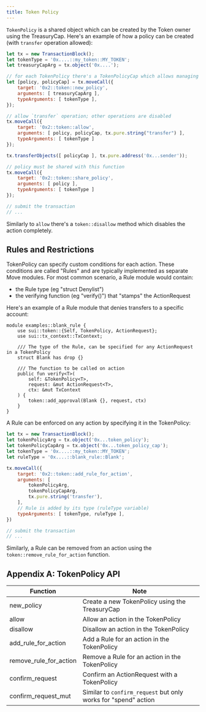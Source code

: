 ```yaml
---
title: Token Policy
---
```


`TokenPolicy` is a shared object which can be created by the Token owner using the TreasuryCap. Here's an example of how a policy can be created (with `transfer` operation allowed):

```js
let tx = new TransactionBlock();
let tokenType = '0x....::my_token::MY_TOKEN';
let treasuryCapArg = tx.object('0x....');

// for each TokenPolicy there's a TokenPolicyCap which allows managing it
let [policy, policyCap] = tx.moveCall({
    target: '0x2::token::new_policy',
    arguments: [ treasuryCapArg ],
    typeArguments: [ tokenType ],
});

// allow `transfer` operation; other operations are disabled
tx.moveCall({
    target: '0x2::token::allow',
    arguments: [ policy, policyCap, tx.pure.string("transfer") ],
    typeArguments: [ tokenType ]
});

tx.transferObjects([ policyCap ], tx.pure.address('0x...sender'));

// policy must be shared with this function
tx.moveCall({
    target: '0x2::token::share_policy',
    arguments: [ policy ],
    typeArguments: [ tokenType ]
});

// submit the transaction
// ...
```

Similarly to `allow` there's a `token::disallow` method which disables the action completely.

## Rules and Restrictions

TokenPolicy can specify custom conditions for each action. These conditions are called "Rules" and are typically implemented as separate Move modules. For most common scenario, a Rule module would contain:

- the Rule type (eg "struct Denylist")
- the verifying function (eg "verify\(\)") that "stamps" the ActionRequest

Here's an example of a Rule module that denies transfers to a specific account:

```move
module examples::blank_rule {
    use sui::token::{Self, TokenPolicy, ActionRequest};
    use sui::tx_context::TxContext;

    /// The type of the Rule, can be specified for any ActionRequest in a TokenPolicy
    struct Blank has drop {}

    /// The function to be called on action
    public fun verify<T>(
        self: &TokenPolicy<T>,
        request: &mut ActionRequest<T>,
        ctx: &mut TxContext
    ) {
        token::add_approval(Blank {}, request, ctx)
    }
}
```

A Rule can be enforced on any action by specifying it in the TokenPolicy:

```js
let tx = new TransactionBlock();
let tokenPolicyArg = tx.object('0x...token_policy');
let tokenPolicyCapArg = tx.object('0x...token_policy_cap');
let tokenType = '0x....::my_token::MY_TOKEN';
let ruleType = '0x....::blank_rule::Blank';

tx.moveCall({
    target: '0x2::token::add_rule_for_action',
    arguments: [
        tokenPolicyArg,
        tokenPolicyCapArg,
        tx.pure.string('transfer'),
    ],
    // Rule is added by its type (ruleType variable)
    typeArguments: [ tokenType, ruleType ],
})

// submit the transaction
// ...
```

Similarly, a Rule can be removed from an action using the `token::remove_rule_for_action` function.


## Appendix A: TokenPolicy API

| Function                    | Note                                                                 |
|-----------------------------|----------------------------------------------------------------------|
| new_policy                  | Create a new TokenPolicy using the TreasuryCap                       |
| allow                       | Allow an action in the TokenPolicy                                   |
| disallow                    | Disallow an action in the TokenPolicy                                |
| add_rule_for_action         | Add a Rule for an action in the TokenPolicy                          |
| remove_rule_for_action      | Remove a Rule for an action in the TokenPolicy                       |
| confirm_request             | Confirm an ActionRequest with a TokenPolicy                          |
| confirm_request_mut         | Similar to `confirm_request` but only works for "spend" action       |
